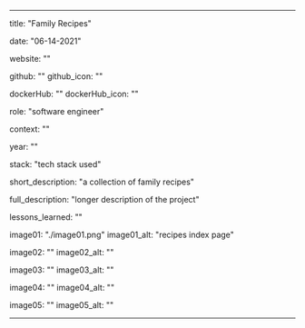 ---

title: "Family Recipes"

date: "06-14-2021"

website: ""

github: ""
github_icon: ""

dockerHub: ""
dockerHub_icon: ""

role: "software engineer"

context: ""

year: ""

stack: "tech stack used"

short_description: "a collection of family recipes"

full_description: "longer description of the project"

lessons_learned: ""

image01: "./image01.png"
image01_alt: "recipes index page"

image02: ""
image02_alt: ""

image03: ""
image03_alt: ""

image04: ""
image04_alt: ""

image05: ""
image05_alt: ""

---